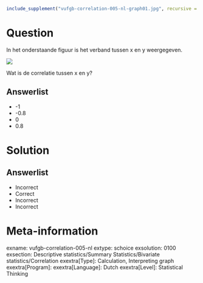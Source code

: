 ```r
include_supplement("vufgb-correlation-005-nl-graph01.jpg", recursive = TRUE)
```

Question
========

In het onderstaande figuur is het verband tussen x en y weergegeven.

![](vufgb-correlation-005-nl-graph01.jpg)

Wat is de correlatie tussen x en y?
  
Answerlist
----------
* -1
* -0.8
* 0
* 0.8

Solution
========

Answerlist
----------
* Incorrect
* Correct
* Incorrect
* Incorrect

Meta-information
================
exname: vufgb-correlation-005-nl
extype: schoice
exsolution: 0100
exsection: Descriptive statistics/Summary Statistics/Bivariate statistics/Correlation
exextra[Type]: Calculation, Interpreting graph
exextra[Program]: 
exextra[Language]: Dutch
exextra[Level]: Statistical Thinking
